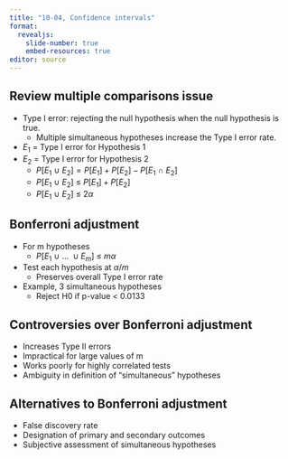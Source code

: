 ```yaml
---
title: "10-04, Confidence intervals"
format: 
  revealjs:
    slide-number: true
    embed-resources: true
editor: source
---
```


## Review multiple comparisons issue

-   Type I error: rejecting the null hypothesis when the null hypothesis is true.
    -   Multiple simultaneous hypotheses increase the Type I error rate.
-   $E_1$ = Type I error for Hypothesis 1
-   $E_2$ = Type I error for Hypothesis 2
    -   $P[E_1\ \cup\ E_2]=P[E_1]+P[E_2]-P[E_1\ \cap\ E_2]$
    -   $P[E_1\ \cup\ E_2]\ \le\ P[E_1]+P[E_2]$
    -   $P[E_1\ \cup\ E_2]\ \le\ 2 \alpha$

## Bonferroni adjustment

-   For m hypotheses
    -   $P[E_1\ \cup\ ...\ \cup E_m]\ \le\ m \alpha$
-   Test each hypothesis at $\alpha/m$
    -   Preserves overall Type I error rate
-   Example, 3 simultaneous hypotheses
    -   Reject H0 if p-value \< 0.0133

## Controversies over Bonferroni adjustment

-   Increases Type II errors
-   Impractical for large values of m
-   Works poorly for highly correlated tests
-   Ambiguity in definition of "simultaneous" hypotheses

## Alternatives to Bonferroni adjustment

-   False discovery rate
-   Designation of primary and secondary outcomes
-   Subjective assessment of simultaneous hypotheses

